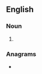 ==English==

===Noun===
{{head|en|noun plural form}}

# {{plural of|libeler|lang=en}}

===Anagrams===
* {{anagrams|en|a=beeillrs|brellies}}